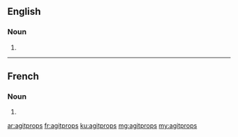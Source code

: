 ==English==

===Noun===
{{head|en|noun plural form}}

# {{plural of|agitprop|lang=en}}

----

==French==

===Noun===
{{head|fr|noun plural form\|g=?}}

# {{plural of|agitprop|lang=fr}}

[[ar:agitprops]]
[[fr:agitprops]]
[[ku:agitprops]]
[[mg:agitprops]]
[[my:agitprops]]